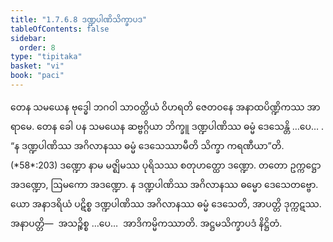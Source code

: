 ```yaml
---
title: "1.7.6.8 ဒဏ္ဍပါဏိသိက္ခာပဒ"
tableOfContents: false
sidebar:
  order: 8
type: "tipitaka"
basket: "vi"
book: "paci"
---
```



<DynamicBreadcrumb />

<Division number="635" book="paci" e="ch" v="2" p="263">

<Paragraph number="1984" book="paci">
တေန သမယေန ဗုဒ္ဓေါ ဘဂဝါ သာဝတ္ထိယံ ဝိဟရတိ ဇေတဝနေ အနာထပိဏ္ဍိကဿ အာရာမေ. တေန ခေါ ပန သမယေန ဆဗ္ဗဂ္ဂိယာ ဘိက္ခူ ဒဏ္ဍပါဏိဿ ဓမ္မံ ဒေသေန္တိ …ပေ… .
</Paragraph>

<Paragraph number="1985" book="paci">
<Emphasis>“န ဒဏ္ဍပါဏိဿ အဂိလာနဿ ဓမ္မံ ဒေသေဿာမီတိ သိက္ခာ ကရဏီယာ”</Emphasis>တိ. (*58*:<Emphasis>203</Emphasis>)
</Paragraph>

<Paragraph number="1986" book="paci">
<Emphasis>ဒဏ္ဍော</Emphasis> နာမ မဇ္ဈိမဿ ပုရိသဿ စတုဟတ္ထော ဒဏ္ဍော. တတော ဥက္ကဋ္ဌော အဒဏ္ဍော, ဩမကော အဒဏ္ဍော.
</Paragraph>

<Paragraph number="1987" book="paci">
န ဒဏ္ဍပါဏိဿ အဂိလာနဿ ဓမ္မော ဒေသေတဗ္ဗော. ယော အနာဒရိယံ ပဋိစ္စ ဒဏ္ဍပါဏိဿ အဂိလာနဿ ဓမ္မံ ဒေသေတိ, အာပတ္တိ ဒုက္ကဋဿ.
</Paragraph>

<Paragraph number="1988" book="paci">
အနာပတ္တိ—  အသဉ္စိစ္စ …ပေ…  အာဒိကမ္မိကဿာတိ.

</Paragraph>
</Division>

<Paragraph number="1989" type="center" book="paci">
အဋ္ဌမသိက္ခာပဒံ နိဋ္ဌိတံ.
</Paragraph>